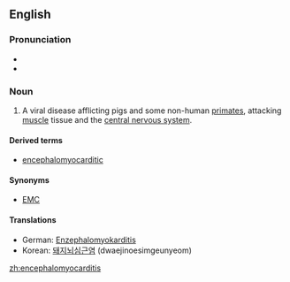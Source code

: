 ==English==
===Pronunciation===

*{{IPA|ɛnˌsɛfəloʊmaɪoʊkaɹˈdaɪtɪs}}
*{{rhymes|aɪtɪs}}

===Noun===
{{en-noun|-}}

#{{veterinary medicine}} A viral disease afflicting pigs and some non-human [[primate]]s, attacking [[muscle]] tissue and the [[central nervous system]].

====Derived terms====
*[[encephalomyocarditic]]

====Synonyms====
*[[EMC]]

====Translations====
{{trans-top|viral disease affecting pigs and primates}}
*German: [[Enzephalomyokarditis]]
*Korean: [[돼지뇌심근염]] (dwaejinoesimgeunyeom)
{{trans-bottom}}

[[zh:encephalomyocarditis]]